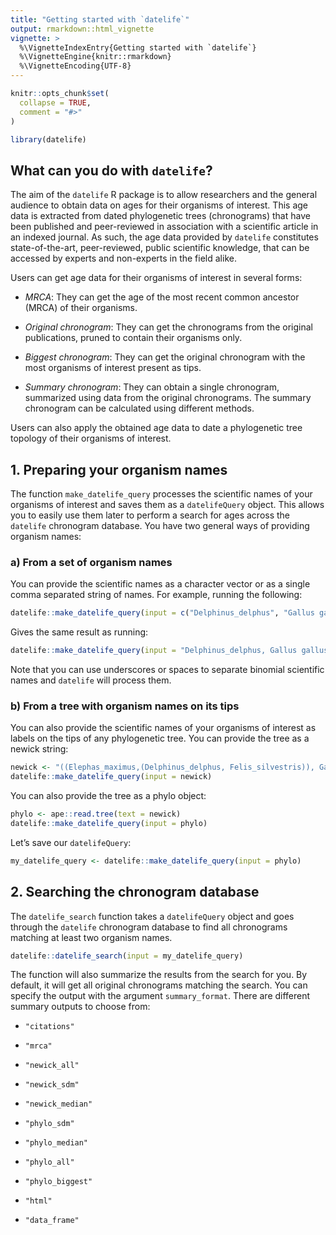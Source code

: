 ```yaml
---
title: "Getting started with `datelife`"
output: rmarkdown::html_vignette
vignette: >
  %\VignetteIndexEntry{Getting started with `datelife`}
  %\VignetteEngine{knitr::rmarkdown}
  %\VignetteEncoding{UTF-8}
---
```


```r
knitr::opts_chunk$set(
  collapse = TRUE,
  comment = "#>"
)
```

```r
library(datelife)
```

## What can you do with `datelife`?

The aim of the `datelife` R package is to allow researchers and the general audience to obtain data on ages for their organisms of interest. This age data is extracted from dated phylogenetic trees (chronograms) that have been published and peer-reviewed in association with a scientific article in an indexed journal. As such, the age data provided by `datelife` constitutes state-of-the-art, peer-reviewed, public scientific knowledge, that can be accessed by experts and non-experts in the field alike. 

Users can get age data for their organisms of interest in several forms:

- *MRCA*: They can get the age of the most recent common ancestor (MRCA) of their organisms.

- *Original chronogram*: They can get the chronograms from the original publications, pruned to contain their organisms only.

- *Biggest chronogram*: They can get the original chronogram with the most organisms of interest present as tips.

- *Summary chronogram*: They can obtain a single chronogram, summarized using data from the original chronograms. The summary chronogram can be calculated using different methods.

Users can also apply the obtained age data to date a phylogenetic tree topology of their organisms of interest.

## 1. Preparing your organism names

The function `make_datelife_query` processes the scientific names of your organisms of interest and saves them as a `datelifeQuery` object.
This allows you to easily use them later to perform a search for ages across the `datelife` chronogram database. You have two general ways of providing organism names:

### a) From a set of organism names
You can provide the scientific names as a character vector or as a single comma separated string of names.
For example, running the following:

```r

datelife::make_datelife_query(input = c("Delphinus_delphus", "Gallus gallus", "elephas Maximus", "felis_catus"))
```

Gives the same result as running:

```r

datelife::make_datelife_query(input = "Delphinus_delphus, Gallus gallus, elephas Maximus, felis_catus")
```

Note that you can use underscores or spaces to separate binomial scientific names and `datelife` will process them.

### b) From a tree with organism names on its tips

You can also provide the scientific names of your organisms of interest as labels on the tips of any phylogenetic tree.
You can provide the tree as a newick string:

```r
newick <- "((Elephas_maximus,(Delphinus_delphus, Felis_silvestris)), Gallus_gallus);"
datelife::make_datelife_query(input = newick)
```

You can also provide the tree as a phylo object:

```r
phylo <- ape::read.tree(text = newick)
datelife::make_datelife_query(input = phylo)
```

Let's save our `datelifeQuery`:

```r

my_datelife_query <- datelife::make_datelife_query(input = phylo)

```

## 2. Searching the chronogram database

The `datelife_search` function takes a `datelifeQuery` object and goes through the `datelife` chronogram database to find all chronograms matching at least two organism names. 

```r

datelife::datelife_search(input = my_datelife_query)
```

The function will also summarize the results from the search for you.
By default, it will get all original chronograms matching the search. You can specify the output with the argument `summary_format`.
There are different summary outputs to choose from:

- `"citations"`

- `"mrca"`

- `"newick_all"`

- `"newick_sdm"`

- `"newick_median"`

- `"phylo_sdm"`

- `"phylo_median"`

- `"phylo_all"`

- `"phylo_biggest"`

- `"html"`

- `"data_frame"`







